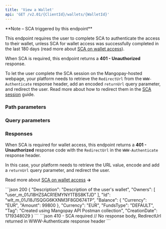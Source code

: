 ```yaml
---
title: 'View a Wallet'  
api: 'GET /v2.01/{ClientId}/wallets/{WalletId}'  
---
```





  

<Note>
**Note – SCA triggered by this endpoint**

This endpoint requires the user to complete SCA to authenticate the access to their wallet, unless SCA for wallet access was successfully completed in the last 180 days (read more about [SCA on wallet access](/guides/sca/wallets)).

When SCA is required, this endpoint returns a **401 - Unauthorized** response.

To let the user complete the SCA session on the Mangopay-hosted webpage, your platform needs to retrieve the `RedirectUrl` from the `WWW-Authenticate` response header, add an encoded `returnUrl` query parameter, and redirect the user. Read more about how to redirect them in the [SCA session](/guides/sca/session) guide.
</Note>

### Path parameters  

<WalletId />  

### Query parameters  

<ScaContext/>

### Responses  

<AccordionGroup>

<Accordion title="200">  

<Description1Response />  

<OwnersResponse />  

<IdResponse />  

<BalanceResponse />  

<Currency23Response />  

<FundsTypeResponse />  

<Tag7Response />  

<CreationDate1Response />

</Accordion>

</AccordionGroup>  

<AccordionGroup>

<Accordion title="401 - SCA required" defaultOpen>  

When SCA is required for wallet access, this endpoint returns a **401 - Unauthorized** response code with the `RedirectUrl` in the `WWW-Authenticate` response header.

In this case, your platform needs to retrieve the URL value, encode and add a `returnUrl` query parameter, and redirect the user.

Read more about [SCA on wallet access](/guides/sca/wallets) **&rarr;**
</Accordion>

</AccordionGroup>

<ResponseExample>
```json 200  
{
    "Description": "Description of the user's wallet",
    "Owners": [
        "user_m_01J18HZSACR1EMYNY1TBS8KTJD"
    ],
    "Id": "wlt_m_01J18J1SQGG6KXNM3F8GD674TP",
    "Balance": {
        "Currency": "EUR",
        "Amount": 99800
    },
    "Currency": "EUR",
    "FundsType": "DEFAULT",
    "Tag": "Created using Mangopay API Postman collection",
    "CreationDate": 1719348029
}
```
```json 410 - SCA required
// No response body, RedirectUrl returned in WWW-Authenticate response header
```
</ResponseExample>  

<RequestExample>  
    <RestGetNoBody/>
    <PhpViewWallet />
    <NodeViewWallet />
    <RubyViewWallet />
    <JavaViewWallet />
    <PythonViewWallet />
    <NetViewWallet />
</RequestExample>